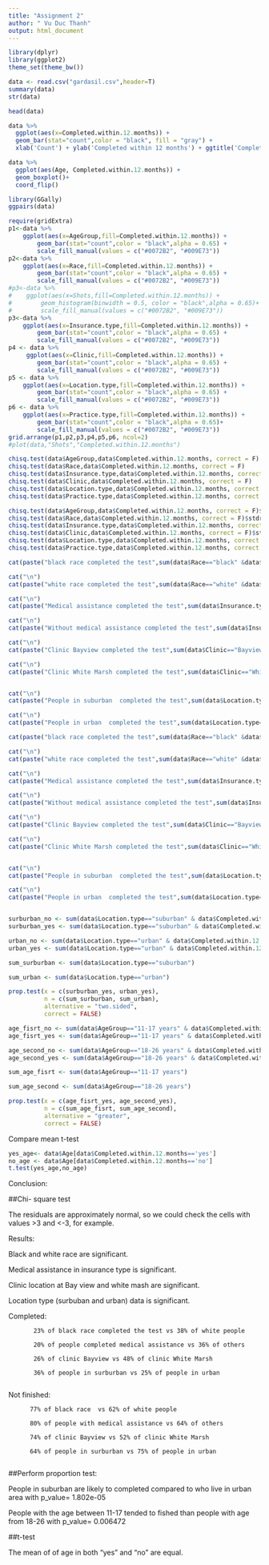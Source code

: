 ---
title: "Assignment 2"
author: " Vu Duc Thanh"
output: html_document
---


```{r echo=FALSE, message=FALSE}
library(dplyr)
library(ggplot2)
theme_set(theme_bw())
```

```{r}
data <- read.csv("gardasil.csv",header=T)
summary(data)
str(data)

```
```{r}
head(data)

```

```{r fig.width=5, fig.height=3}
data %>%
  ggplot(aes(x=Completed.within.12.months)) +
  geom_bar(stat="count",color = "black", fill = "gray") +
  xlab('Count') + ylab('Completed within 12 months') + ggtitle('Completed within 12 months')
```

```{r fig.width=5, fig.height=3}
data %>%
  ggplot(aes(Age, Completed.within.12.months)) + 
  geom_boxplot()+
  coord_flip()
```
```{r fig.height=15, fig.width=15}
library(GGally)
ggpairs(data)

```


```{r fig.width=12, fig.height=12,message=FALSE}
require(gridExtra)
p1<-data %>%
    ggplot(aes(x=AgeGroup,fill=Completed.within.12.months)) + 
        geom_bar(stat="count",color = "black",alpha = 0.65) +
        scale_fill_manual(values = c("#0072B2", "#009E73"))
p2<-data %>%
    ggplot(aes(x=Race,fill=Completed.within.12.months)) + 
        geom_bar(stat="count",color = "black",alpha = 0.65) +
        scale_fill_manual(values = c("#0072B2", "#009E73"))
#p3<-data %>%
#    ggplot(aes(x=Shots,fill=Completed.within.12.months)) + 
#        geom_histogram(binwidth = 0.5, color = "black",alpha = 0.65)+
#        scale_fill_manual(values = c("#0072B2", "#009E73"))
p3<-data %>%
    ggplot(aes(x=Insurance.type,fill=Completed.within.12.months)) + 
        geom_bar(stat="count",color = "black",alpha = 0.65) +
        scale_fill_manual(values = c("#0072B2", "#009E73"))
p4 <- data %>%
     ggplot(aes(x=Clinic,fill=Completed.within.12.months)) + 
        geom_bar(stat="count",color = "black",alpha = 0.65) +
        scale_fill_manual(values = c("#0072B2", "#009E73"))
p5 <- data %>%
    ggplot(aes(x=Location.type,fill=Completed.within.12.months)) + 
        geom_bar(stat="count",color = "black",alpha = 0.65) +
        scale_fill_manual(values = c("#0072B2", "#009E73"))
p6 <- data %>%
    ggplot(aes(x=Practice.type,fill=Completed.within.12.months)) + 
        geom_bar(stat="count",color = "black",alpha = 0.65)+
        scale_fill_manual(values = c("#0072B2", "#009E73"))
grid.arrange(p1,p2,p3,p4,p5,p6, ncol=2)
#plot(data,"Shots","Completed.within.12.months")
```

```{r}
chisq.test(data$AgeGroup,data$Completed.within.12.months, correct = F)
chisq.test(data$Race,data$Completed.within.12.months, correct = F)
chisq.test(data$Insurance.type,data$Completed.within.12.months, correct = F)
chisq.test(data$Clinic,data$Completed.within.12.months, correct = F)
chisq.test(data$Location.type,data$Completed.within.12.months, correct = F)
chisq.test(data$Practice.type,data$Completed.within.12.months, correct = F)

```
```{r}
chisq.test(data$AgeGroup,data$Completed.within.12.months, correct = F)$stdres
chisq.test(data$Race,data$Completed.within.12.months, correct = F)$stdres
chisq.test(data$Insurance.type,data$Completed.within.12.months, correct = F)$stdres
chisq.test(data$Clinic,data$Completed.within.12.months, correct = F)$stdres
chisq.test(data$Location.type,data$Completed.within.12.months, correct = F)$stdres
chisq.test(data$Practice.type,data$Completed.within.12.months, correct = F)$stdres

```
 

```{r}
cat(paste("black race completed the test",sum(data$Race=="black" &data$Completed.within.12.months=="yes")/sum(data$Race=="black")))

cat("\n")
cat(paste("white race completed the test",sum(data$Race=="white" &data$Completed.within.12.months=="yes")/sum(data$Race=="white")))

cat("\n")
cat(paste("Medical assistance completed the test",sum(data$Insurance.type=="medical assistance" &data$Completed.within.12.months=="yes")/sum(data$Insurance.type=="medical assistance")))

cat("\n")
cat(paste("Without medical assistance completed the test",sum(data$Insurance.type!="medical assistance" &data$Completed.within.12.months=="yes")/sum(data$Insurance.type!="medical assistance")))

cat("\n")
cat(paste("Clinic Bayview completed the test",sum(data$Clinic=="Bayview" &data$Completed.within.12.months=="yes")/sum(data$Clinic=="Bayview")))

cat("\n")
cat(paste("Clinic White Marsh completed the test",sum(data$Clinic=="White Marsh" &data$Completed.within.12.months=="yes")/sum(data$Clinic=="White Marsh")))


cat("\n")
cat(paste("People in suburban  completed the test",sum(data$Location.type=="suburban" &data$Completed.within.12.months=="yes")/sum(data$Location.type=="suburban")))

cat("\n")
cat(paste("People in urban  completed the test",sum(data$Location.type=="urban" &data$Completed.within.12.months=="yes")/sum(data$Location.type=="urban")))

```
```{r}
cat(paste("black race completed the test",sum(data$Race=="black" &data$Completed.within.12.months=="no")/sum(data$Race=="black")))

cat("\n")
cat(paste("white race completed the test",sum(data$Race=="white" &data$Completed.within.12.months=="no")/sum(data$Race=="white")))

cat("\n")
cat(paste("Medical assistance completed the test",sum(data$Insurance.type=="medical assistance" &data$Completed.within.12.months=="no")/sum(data$Insurance.type=="medical assistance")))

cat("\n")
cat(paste("Without medical assistance completed the test",sum(data$Insurance.type!="medical assistance" &data$Completed.within.12.months=="no")/sum(data$Insurance.type!="medical assistance")))

cat("\n")
cat(paste("Clinic Bayview completed the test",sum(data$Clinic=="Bayview" &data$Completed.within.12.months=="no")/sum(data$Clinic=="Bayview")))

cat("\n")
cat(paste("Clinic White Marsh completed the test",sum(data$Clinic=="White Marsh" &data$Completed.within.12.months=="no")/sum(data$Clinic=="White Marsh")))


cat("\n")
cat(paste("People in suburban  completed the test",sum(data$Location.type=="suburban" &data$Completed.within.12.months=="no")/sum(data$Location.type=="suburban")))

cat("\n")
cat(paste("People in urban  completed the test",sum(data$Location.type=="urban" &data$Completed.within.12.months=="no")/sum(data$Location.type=="urban")))



```

```{r}
surburban_no <- sum(data$Location.type=="suburban" & data$Completed.within.12.months=="no")
surburban_yes <- sum(data$Location.type=="suburban" & data$Completed.within.12.months=="yes")

urban_no <- sum(data$Location.type=="urban" & data$Completed.within.12.months=="no")
urban_yes <- sum(data$Location.type=="urban" & data$Completed.within.12.months=="yes")

sum_surburban <- sum(data$Location.type=="suburban")

sum_urban <- sum(data$Location.type=="urban")

prop.test(x = c(surburban_yes, urban_yes),
          n = c(sum_surburban, sum_urban),
          alternative = "two.sided",
          correct = FALSE)
```
```{r}
age_fisrt_no <- sum(data$AgeGroup=="11-17 years" & data$Completed.within.12.months=="no")
age_fisrt_yes <- sum(data$AgeGroup=="11-17 years" & data$Completed.within.12.months=="yes")

age_second_no <- sum(data$AgeGroup=="18-26 years" & data$Completed.within.12.months=="no")
age_second_yes <- sum(data$AgeGroup=="18-26 years" & data$Completed.within.12.months=="yes")

sum_age_fisrt <- sum(data$AgeGroup=="11-17 years")

sum_age_second <- sum(data$AgeGroup=="18-26 years")

prop.test(x = c(age_fisrt_yes, age_second_yes),
          n = c(sum_age_fisrt, sum_age_second),
          alternative = "greater",
          correct = FALSE)

```
Compare mean t-test
```{r}
yes_age<- data$Age[data$Completed.within.12.months=='yes']
no_age <- data$Age[data$Completed.within.12.months=='no']
t.test(yes_age,no_age)
```
Conclusion:

##Chi- square test

The residuals are approximately normal, so we could check the cells with values >3 and <-3, for example.

Results:

Black and white race are significant.

Medical assistance in insurance type is significant.

Clinic location at Bay view and white mash are significant.

Location type (surbuban and urban) data is significant.

Completed: 

           23% of black race completed the test vs 38% of white people

           20% of people completed medical assistance vs 36% of others
           
           26% of clinic Bayview vs 48% of clinic White Marsh
           
           36% of people in surburban vs 25% of people in urban
          
Not finished: 

          77% of black race  vs 62% of white people

          80% of people with medical assistance vs 64% of others
          
          74% of clinic Bayview vs 52% of clinic White Marsh
          
          64% of people in surburban vs 75% of people in urban
          
##Perform proportion test:

People in suburban are likely to completed compared to who live in urban area with p_value= 1.802e-05


People with the age between 11-17 tended to fished than people with age from 18-26 with p_value= 0.006472

##t-test

The mean of of age in both "yes" and "no" are equal. 